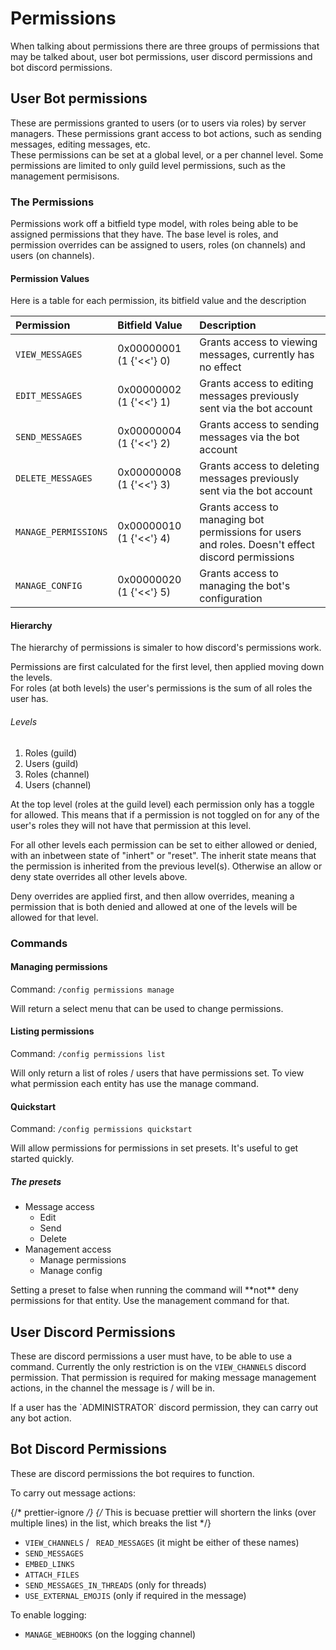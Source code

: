 
# Permissions

When talking about permissions there are three groups of permissions that may be talked about, user bot permissions, user discord permissions and bot discord permissions.

## User Bot permissions

These are permissions granted to users (or to users via roles) by server managers.
These permissions grant access to bot actions, such as sending messages, editing messages, etc.  
These permissions can be set at a global level, or a per channel level.
Some permissions are limited to only guild level permissions, such as the management permisisons.

### The Permissions

Permissions work off a bitfield type model, with roles being able to be assigned permissions that they have.
The base level is roles, and permission overrides can be assigned to users, roles (on channels) and users (on channels).

#### Permission Values

Here is a table for each permission, its bitfield value and the description

| Permission           | Bitfield Value          | Description                                                                                       |
| :------------------- | :---------------------- | :------------------------------------------------------------------------------------------------ |
| `VIEW_MESSAGES`      | 0x00000001 (1 {'<<'} 0) | Grants access to viewing messages, currently has no effect                                        |
| `EDIT_MESSAGES`      | 0x00000002 (1 {'<<'} 1) | Grants access to editing messages previously sent via the bot account                             |
| `SEND_MESSAGES`      | 0x00000004 (1 {'<<'} 2) | Grants access to sending messages via the bot account                                             |
| `DELETE_MESSAGES`    | 0x00000008 (1 {'<<'} 3) | Grants access to deleting messages previously sent via the bot account                            |
| `MANAGE_PERMISSIONS` | 0x00000010 (1 {'<<'} 4) | Grants access to managing bot permissions for users and roles. Doesn't effect discord permissions |
| `MANAGE_CONFIG`      | 0x00000020 (1 {'<<'} 5) | Grants access to managing the bot's configuration                                                 |

#### Hierarchy

The hierarchy of permissions is simaler to how discord's permissions work.

Permissions are first calculated for the first level, then applied moving down the levels.  
For roles (at both levels) the user's permissions is the sum of all roles the user has.

###### Levels

1. Roles (guild)
2. Users (guild)
3. Roles (channel)
4. Users (channel)

At the top level (roles at the guild level) each permission only has a toggle for allowed.
This means that if a permission is not toggled on for any of the user's roles they will not have that permission at this level.

For all other levels each permission can be set to either allowed or denied, with an inbetween state of "inhert" or "reset".
The inherit state means that the permission is inherited from the previous level(s).
Otherwise an allow or deny state overrides all other levels above.

Deny overrides are applied first, and then allow overrides,
meaning a permission that is both denied and allowed at one of the levels will be allowed for that level.

### Commands

#### Managing permissions

Command: `/config permissions manage`

Will return a select menu that can be used to change permissions.

#### Listing permissions

Command: `/config permissions list`

Will only return a list of roles / users that have permissions set. To view what permission each entity has use the manage command.

#### Quickstart

Command: `/config permissions quickstart`

Will allow permissions for permissions in set presets. It's useful to get started quickly.

##### The presets

- Message access
  - Edit
  - Send
  - Delete
- Management access
  - Manage permissions
  - Manage config

<Hint type="warn">
  Setting a preset to false when running the command will **not** deny
  permissions for that entity. Use the management command for that.
</Hint>

## User Discord Permissions

These are discord permissions a user must have, to be able to use a command. Currently the only restriction is on the `VIEW_CHANNELS` discord permission.
That permission is required for making message management actions, in the channel the message is / will be in.

<Hint type="info">
  If a user has the `ADMINISTRATOR` discord permission, they can carry out any
  bot action.
</Hint>

## Bot Discord Permissions

These are discord permissions the bot requires to function.

To carry out message actions:

{/* prettier-ignore */}
{/* This is becuase prettier will shortern the links (over multiple lines) in the list, which breaks the list */}

- `VIEW_CHANNELS` / ` READ_MESSAGES` (it might be either of these names)
- `SEND_MESSAGES`
- `EMBED_LINKS`
- `ATTACH_FILES`
- `SEND_MESSAGES_IN_THREADS` (only for threads)
- `USE_EXTERNAL_EMOJIS` (only if required in the message)

To enable logging:

- `MANAGE_WEBHOOKS` (on the logging channel)
